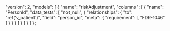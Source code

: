   "version": 2,
  "models": [
    {
      "name": "riskAdjustment",
      "columns": [
        {
          "name": "PersonId",
          "data_tests": [
            "not_null",
            {
              "relationships": {
                "to": "ref('v_patient')",
                "field": "person_id",
                "meta": {
                  "requirement": [
                    "FDR-1046"
                  ]
                }
              }
            }
          ]
        }
      ]
    }
  ]
};
